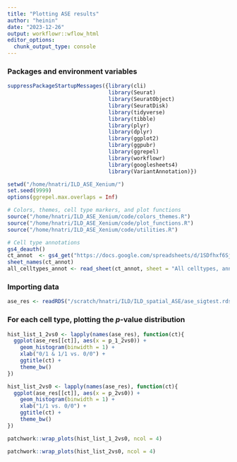 ```yaml
---
title: "Plotting ASE results"
author: "heinin"
date: "2023-12-26"
output: workflowr::wflow_html
editor_options:
  chunk_output_type: console
---
```


### Packages and environment variables

```r

suppressPackageStartupMessages({library(cli)
                                library(Seurat)
                                library(SeuratObject)
                                library(SeuratDisk)
                                library(tidyverse)
                                library(tibble)
                                library(plyr)
                                library(dplyr)
                                library(ggplot2)
                                library(ggpubr)
                                library(ggrepel)
                                library(workflowr)
                                library(googlesheets4)
                                library(VariantAnnotation)})

setwd("/home/hnatri/ILD_ASE_Xenium/")
set.seed(9999)
options(ggrepel.max.overlaps = Inf)

# Colors, themes, cell type markers, and plot functions
source("/home/hnatri/ILD_ASE_Xenium/code/colors_themes.R")
source("/home/hnatri/ILD_ASE_Xenium/code/plot_functions.R")
source("/home/hnatri/ILD_ASE_Xenium/code/utilities.R")

# Cell type annotations
gs4_deauth()
ct_annot  <- gs4_get("https://docs.google.com/spreadsheets/d/1SDfhxf6SjllxXEtNPf32ZKTEqHC9QJW3BpRYZFhpqFE/edit?usp=sharing")
sheet_names(ct_annot)
all_celltypes_annot <- read_sheet(ct_annot, sheet = "All celltypes, annotated, merged")

```

### Importing data

```r

ase_res <- readRDS("/scratch/hnatri/ILD/ILD_spatial_ASE/ase_sigtest.rds")

```

### For each cell type, plotting the *p*-value distribution

```r

hist_list_1_2vs0 <- lapply(names(ase_res), function(ct){
  ggplot(ase_res[[ct]], aes(x = p_1_2vs0)) +
    geom_histogram(binwidth = 1) +
    xlab("0/1 & 1/1 vs. 0/0") +
    ggtitle(ct) +
    theme_bw()
})

hist_list_2vs0 <- lapply(names(ase_res), function(ct){
  ggplot(ase_res[[ct]], aes(x = p_2vs0)) +
    geom_histogram(binwidth = 1) +
    xlab("1/1 vs. 0/0") +
    ggtitle(ct) +
    theme_bw()
})

patchwork::wrap_plots(hist_list_1_2vs0, ncol = 4)

patchwork::wrap_plots(hist_list_2vs0, ncol = 4)

```

